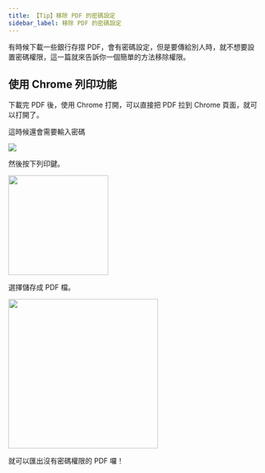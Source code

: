 ```yaml
---
title: 【Tip】移除 PDF 的密碼設定
sidebar_label: 移除 PDF 的密碼設定
---
```



有時候下載一些銀行存摺 PDF，會有密碼設定，但是要傳給別人時，就不想要設置密碼權限，這一篇就來告訴你一個簡單的方法移除權限。

## 使用 Chrome 列印功能

下載完 PDF 後，使用 Chrome 打開，可以直接把 PDF 拉到 Chrome 頁面，就可以打開了。

這時候還會需要輸入密碼

<Img src={image_1} />

然後按下列印鍵。

<Img src={image_2} width='200px' />

選擇儲存成 PDF 檔。

<Img src={image_3} width='300px' />

就可以匯出沒有密碼權限的 PDF 囉！
